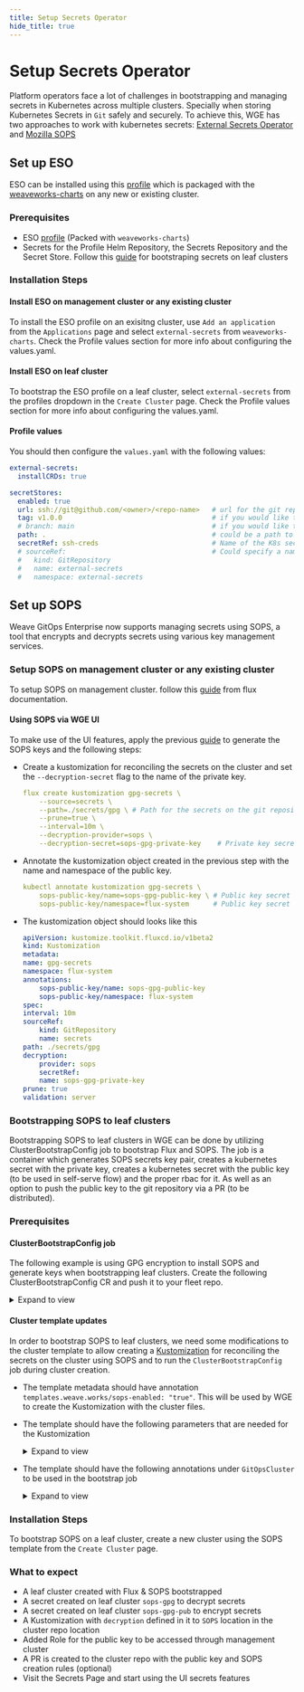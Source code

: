 ```yaml
---
title: Setup Secrets Operator
hide_title: true
---
```



# Setup Secrets Operator

Platform operators face a lot of challenges in bootstrapping and managing secrets in Kubernetes across multiple clusters. 
Specially when storing Kubernetes Secrets in `Git` safely and securely.
To achieve this, WGE has two approaches to work with kubernetes secrets: 
[External Secrets Operator](https://external-secrets.io/v0.8.1/) and [Mozilla SOPS](https://fluxcd.io/flux/guides/mozilla-sops/)

## Set up ESO

ESO can be installed using this [profile](https://github.com/weaveworks/weave-gitops-profile-examples/tree/main/charts/external-secrets) which is packaged with the [weaveworks-charts](https://github.com/weaveworks/weave-gitops-profile-examples) on any new or existing cluster.

### Prerequisites

- ESO [profile](https://github.com/weaveworks/weave-gitops-profile-examples/tree/main/charts/external-secrets) (Packed with `weaveworks-charts`)
- Secrets for the Profile Helm Repository, the Secrets Repository and the Secret Store. Follow this [guide](/secrets/bootstraping-secrets.mdx) for bootstraping secrets on leaf clusters

### Installation Steps

#### Install ESO on management cluster or any existing cluster

To install the ESO profile on an exisitng cluster, use `Add an application` from the `Applications` page and select `external-secrets` from `weaveworks-charts`. Check the Profile values section for more info about configuring the values.yaml.

#### Install ESO on leaf cluster

To bootstrap the ESO profile on a leaf cluster, select `external-secrets` from the profiles dropdown in the `Create Cluster` page. Check the Profile values section for more info about configuring the values.yaml.

#### Profile values

You should then configure the `values.yaml` with the following values:

```yaml
external-secrets:
  installCRDs: true

secretStores:
  enabled: true
  url: ssh://git@github.com/<owner>/<repo-name>   # url for the git repository that contains the SecretStores
  tag: v1.0.0                                     # if you would like to download your secrets from specific tag
  # branch: main                                  # if you would like to download your secrets from specific branch
  path: .                                         # could be a path to the secrets dir or a kustomization.yaml file for the SecretStore in the GitRepository
  secretRef: ssh-creds                            # Name of the K8s secret with private repo auth credentials (private key, pub key, known hosts)
  # sourceRef:                                    # Could specify a name for an existing GitSource reference instead of creating a new one
  #   kind: GitRepository
  #   name: external-secrets
  #   namespace: external-secrets
```

## Set up SOPS

Weave GitOps Enterprise now supports managing secrets using SOPS, a tool that encrypts and decrypts secrets using various key management services.

### Setup SOPS on management cluster or any existing cluster

To setup SOPS on management cluster. follow this [guide](https://fluxcd.io/flux/guides/mozilla-sops/) from flux documentation.

#### Using SOPS via WGE UI

To make use of the UI features, apply the previous [guide](https://fluxcd.io/flux/guides/mozilla-sops/) to generate the SOPS keys and the following steps:

- Create a kustomization for reconciling the secrets on the cluster and set the `--decryption-secret` flag to the name of the private key.

    ```yaml
    flux create kustomization gpg-secrets \
        --source=secrets \
        --path=./secrets/gpg \ # Path for the secrets on the git repository
        --prune=true \
        --interval=10m \
        --decryption-provider=sops \
        --decryption-secret=sops-gpg-private-key    # Private key secret name on the cluster
    ```

- Annotate the kustomization object created in the previous step with the name and namespace of the public key.

    ```yaml
    kubectl annotate kustomization gpg-secrets \
        sops-public-key/name=sops-gpg-public-key \ # Public key secret name on the cluster
        sops-public-key/namespace=flux-system      # Public key secret namespace on the cluster
    ```

- The kustomization object should looks like this

    ```yaml
    apiVersion: kustomize.toolkit.fluxcd.io/v1beta2
    kind: Kustomization
    metadata:
    name: gpg-secrets
    namespace: flux-system
    annotations:
        sops-public-key/name: sops-gpg-public-key
        sops-public-key/namespace: flux-system
    spec:
    interval: 10m
    sourceRef:
        kind: GitRepository
        name: secrets
    path: ./secrets/gpg
    decryption:
        provider: sops
        secretRef:
        name: sops-gpg-private-key
    prune: true
    validation: server
    ```


### Bootstrapping SOPS to leaf clusters

Bootstrapping SOPS to leaf clusters in WGE can be done by utilizing ClusterBootstrapConfig job to bootstrap Flux and SOPS.
The job is a container which generates SOPS secrets key pair, creates a kubernetes secret with the private key, creates a kubernetes secret with the public key (to be used in self-serve flow) and the proper rbac for it.
As well as an option to push the public key to the git repository via a PR (to be distributed).

### Prerequisites

#### ClusterBootstrapConfig job

The following example is using GPG encryption to install SOPS and generate keys when bootstrapping leaf clusters. Create the following ClusterBootstrapConfig CR and push it to your fleet repo.
        
<details><summary>Expand to view </summary>
    <CodeBlock
    title="clusters/management/capi/boostrap/sops-bootstrap-job.yaml"
    className="language-yaml"
    >
        {SopsBootstrapJob}
    </CodeBlock>
</details>

#### Cluster template updates

In order to bootstrap SOPS to leaf clusters, we need some modifications to the cluster template to allow creating a [Kustomization](https://fluxcd.io/flux/guides/mozilla-sops/#configure-in-cluster-secrets-decryption)
for reconciling the secrets on the cluster using SOPS and to run the `ClusterBootstrapConfig` job during cluster creation.

- The template metadata should have annotation `templates.weave.works/sops-enabled: "true"`. This will be used by WGE to create the Kustomization with the cluster files.
- The template should have the following parameters that are needed for the Kustomization

    <details><summary>Expand to view </summary>
        <CodeBlock
        title="clusters/management/capi/templates/template.yaml"
        className="language-yaml"
        >
        {TemplateParams}
        </CodeBlock>
    </details>

- The template should have the following annotations under `GitOpsCluster` to be used in the bootstrap job

    <details><summary>Expand to view </summary>
        <CodeBlock
        title="clusters/management/capi/templates/template.yaml"
        className="language-yaml"
        >
        {TemplateAnnotations}
        </CodeBlock>
    </details>

### Installation Steps

To bootstrap SOPS on a leaf cluster, create a new cluster using the SOPS template from the `Create Cluster` page.

### What to expect 

- A leaf cluster created with Flux & SOPS bootstrapped
- A secret created on leaf cluster `sops-gpg` to decrypt secrets
- A secret created on leaf cluster `sops-gpg-pub` to encrypt secrets
- A Kustomization with `decryption` defined in it to `SOPS` location in the cluster repo location
- Added Role for the public key to be accessed through management cluster
- A PR is created to the cluster repo with the public key and SOPS creation rules (optional)
- Visit the Secrets Page and start using the UI secrets features
